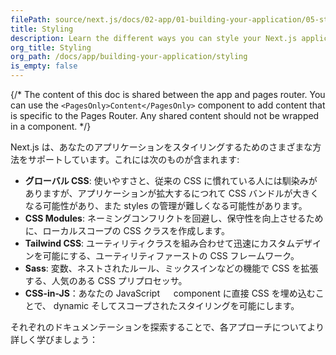 ```yaml
---
filePath: source/next.js/docs/02-app/01-building-your-application/05-styling/index.mdx
title: Styling
description: Learn the different ways you can style your Next.js application.
org_title: Styling
org_path: /docs/app/building-your-application/styling
is_empty: false
---
```


{/* The content of this doc is shared between the app and pages router. You can use the `<PagesOnly>Content</PagesOnly>` component to add content that is specific to the Pages Router. Any shared content should not be wrapped in a component. */}

Next.js は、あなたのアプリケーションをスタイリングするためのさまざまな方法をサポートしています。これには次のものが含まれます:

- **グローバル CSS**: 使いやすさと、従来の CSS に慣れている人には馴染みがありますが、アプリケーションが拡大するにつれて CSS バンドルが大きくなる可能性があり、また styles の管理が難しくなる可能性があります。
- **CSS Modules**: ネーミングコンフリクトを回避し、保守性を向上させるために、ローカルスコープの CSS クラスを作成します。
- **Tailwind CSS**: ユーティリティクラスを組み合わせて迅速にカスタムデザインを可能にする、ユーティリティファーストの CSS フレームワーク。
- **Sass**: 変数、ネストされたルール、ミックスインなどの機能で CSS を拡張する、人気のある CSS プリプロセッサ。
- **CSS-in-JS**：あなたの JavaScript 　 component に直接 CSS を埋め込むことで、 dynamic そしてスコープされたスタイリングを可能にします。

それぞれのドキュメンテーションを探索することで、各アプローチについてより詳しく学びましょう：
